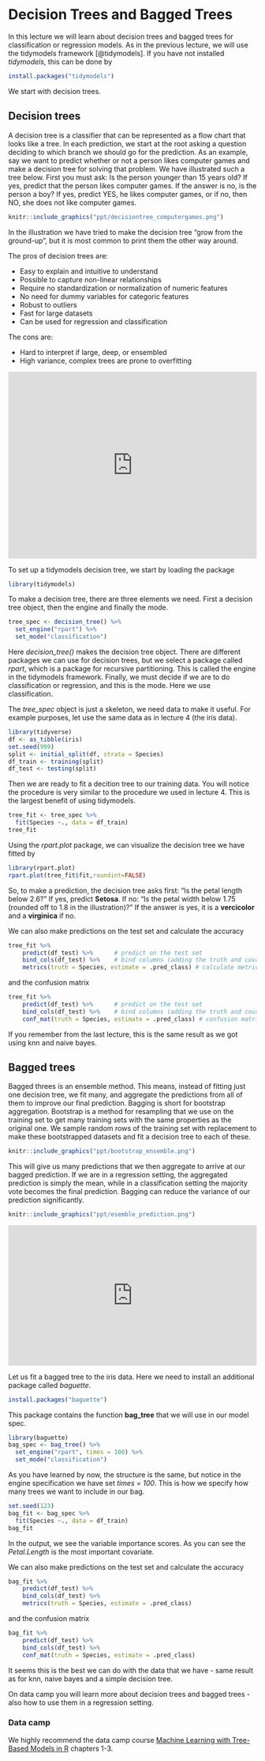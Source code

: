 # Decision Trees and Bagged Trees {#lecture5}

In this lecture we will learn about decision trees and bagged trees for classification or regression models. As in the previous lecture, we will use the tidymodels framework [@tidymodels]. If you have not installed *tidymodels*, this can be done by
```r
install.packages("tidymodels")
```

We start with decision trees. 

## Decision trees

A decision tree is a classifier that can be represented as a flow chart that looks like a tree. In each prediction, we start at the root asking a question deciding to which branch we should go for the prediction. As an example, say we want to predict whether or not a person likes computer games and make a decision tree for solving that problem. We have illustrated such a tree below. First you must ask: Is the person younger than 15 years old? If yes, predict that the person likes computer games. If the answer is no, is the person a boy? If yes, predict YES, he likes computer games, or if no, then NO, she does not like computer games. 

```r
knitr::include_graphics("ppt/decisiontree_computergames.png")
```

In the illustration we have tried to make the decision tree "grow from the ground-up", but it is most common to print them the other way around. 

The pros of decision trees are:

- Easy to explain and intuitive to understand
- Possible to capture non-linear relationships
- Require no standardization or normalization of numeric features
- No need for dummy variables for categoric features
- Robust to outliers
- Fast for large datasets
- Can be used for regression and classification

The cons are:

- Hard to interpret if large, deep, or ensembled
- High variance, complex trees are prone to overfitting

<div style="padding:75% 0 0 0;position:relative;"><iframe src="https://player.vimeo.com/video/702611150?h=a793c1f096&amp;badge=0&amp;autopause=0&amp;player_id=0&amp;app_id=58479" frameborder="0" allow="autoplay; fullscreen; picture-in-picture" allowfullscreen style="position:absolute;top:0;left:0;width:100%;height:100%;" title="L5_decTrees.mp4"></iframe></div><script src="https://player.vimeo.com/api/player.js"></script>


To set up a tidymodels decision tree, we start by loading the package
```r
library(tidymodels)
```
To make a decision tree, there are three elements we need. First a decision tree object, then the engine and finally the mode. 
```r
tree_spec <- decision_tree() %>%
  set_engine("rpart") %>%
  set_mode("classification")
```
Here *decision_tree()* makes the decision tree object. There are different packages we can use for decision trees, but we select a package called *rpart*, which is a package for recursive partitioning. This is called the engine in the tidymodels framework. Finally, we must decide if we are to do classification or regression, and this is the mode. Here we use classification. 

The *tree_spec* object is just a skeleton, we need data to make it useful. For example purposes, let use the same data as in lecture 4 (the iris data).
```r
library(tidyverse)
df <- as_tibble(iris)
set.seed(999)
split <- initial_split(df, strata = Species) 
df_train <- training(split)
df_test <- testing(split)
```
Then we are ready to fit a decition tree to our training data. You will notice the procedure is very similar to the procedure we used in lecture 4. This is the largest benefit of using tidymodels.
```r
tree_fit <- tree_spec %>% 
  fit(Species ~., data = df_train)
tree_fit
```
Using the *rpart.plot* package, we can visualize the decision tree we have fitted by
```r
library(rpart.plot)
rpart.plot(tree_fit$fit,roundint=FALSE)
```

So, to make a prediction, the decision tree asks first: "Is the petal length below 2.6?" If yes, predict **Setosa**. If no: "Is the petal width below 1.75 (rounded off to 1.8 in the illustration)?" If the answer is yes, it is a **vercicolor** and a **virginica** if no. 

We can also make predictions on the test set and calculate the accuracy 

```r
tree_fit %>% 
    predict(df_test) %>%      # predict on the test set
    bind_cols(df_test) %>%    # bind columns (adding the truth and covariates) 
    metrics(truth = Species, estimate = .pred_class) # calculate metrics
```

and the confusion matrix

```r
tree_fit %>% 
    predict(df_test) %>%      # predict on the test set
    bind_cols(df_test) %>%    # bind columns (adding the truth and covariates) 
    conf_mat(truth = Species, estimate = .pred_class) # confusion matrix
```

If you remember from the last lecture, this is the same result as we got using knn and naive bayes. 


## Bagged trees
Bagged threes is an ensemble method. This means, instead of fitting just one decision tree, we fit many, and aggregate the predictions from all of them to improve our final prediction. Bagging is short for bootstrap aggregation. Bootstrap is a method for resampling that we use on the training set to get many training sets with the same properties as the original one. We sample random rows of the training set with replacement to make these bootstrapped datasets and fit a decision tree to each of these.

```r
knitr::include_graphics("ppt/bootstrap_ensemble.png")
```

This will give us many predictions that we then aggregate to arrive at our bagged prediction. If we are in a regression setting, the aggregated prediction is simply the mean, while in a classification setting the majority vote becomes the final prediction. Bagging can reduce the variance of our prediction significantly. 

```r
knitr::include_graphics("ppt/esemble_prediction.png")
```

<div style="padding:56.25% 0 0 0;position:relative;"><iframe src="https://player.vimeo.com/video/703581002?h=1aad939c3d&amp;badge=0&amp;autopause=0&amp;player_id=0&amp;app_id=58479" frameborder="0" allow="autoplay; fullscreen; picture-in-picture" allowfullscreen style="position:absolute;top:0;left:0;width:100%;height:100%;" title="STAT623: Bagged Trees"></iframe></div><script src="https://player.vimeo.com/api/player.js"></script>

Let us fit a bagged tree to the iris data. Here we need to install an additional package called *baguette*. 
```r
install.packages("baguette")
```

This package contains the function **bag_tree** that we will use in our model spec. 

```r
library(baguette)
bag_spec <- bag_tree() %>%
  set_engine("rpart", times = 100) %>%
  set_mode("classification")
```
As you have learned by now, the structure is the same, but notice in the engine specification we have set *times = 100*. This is how we specify how many trees we want to include in our bag.  

```r
set.seed(123)
bag_fit <- bag_spec %>% 
  fit(Species ~., data = df_train)
bag_fit
```

In the output, we see the variable importance scores. As you can see the *Petal.Length* is the most important covariate. 

We can also make predictions on the test set and calculate the accuracy 

```r
bag_fit %>% 
    predict(df_test) %>%    
    bind_cols(df_test) %>%    
    metrics(truth = Species, estimate = .pred_class) 
```

and the confusion matrix

```r
bag_fit %>% 
    predict(df_test) %>%     
    bind_cols(df_test) %>%    
    conf_mat(truth = Species, estimate = .pred_class) 
```
It seems this is the best we can do with the data that we have - same result as for knn, naive bayes and a simple decision tree. 

On data camp you will learn more about decision trees and bagged trees - also how to use them in a regression setting. 

### Data camp {-}

We highly recommend the data camp course [Machine Learning with Tree-Based Models in R](https://app.datacamp.com/learn/courses/machine-learning-with-tree-based-models-in-r) chapters 1-3.